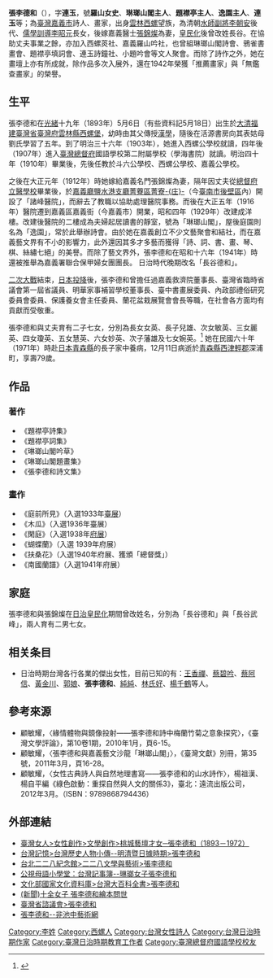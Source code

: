 {{Otheruses|other=名为李德和的其他人物|李德和}}
{{Infobox person
| name          = 張李德和<br />Tiunn Lí Tik-hô
| image         = 張李德和.jpg
| image_size = 250px
| alt           = 
| caption       = 
| birth_name    = 
| birth_date    = {{Birth date|1893|05|06}}
| birth_place   = {{QING}}[[福建臺灣省|福建臺灣省]][[臺灣府|臺灣府]]雲林縣[[西螺堡|西螺堡]]
| death_date    = {{Death date and age|1972|12|11|1893|05|06}} 
| death_place   = {{JPN}}青森
| nationality   = 
| other_names   = 連玉（字）、羅山女史（號）、琳瑯山閣主人（號）、題襟亭主人（號）、逸園主人（號）、連玉（號）、長谷川德和
| occupation    = 教師、詩人、畫家
| years_active  = 
| known_for     = 
| notable_works = 
| father        = 李昭元
| spouse        = 張錦燦
}}
{{Infobox Hokkien name
| title      = 張李德和
| hanji      = 張李德和
| poj        = Tiuⁿ Lí Tek-hô
| hanlo      = 
| tl         = Tiunn Lí Tik-hô
| bp         = 
| hokkienipa = 
| lm  = 
| image      = 
| image_size = 225px
| caption    =  
}}
'''張李德和'''（{{bd|1893年|5月6日|1972年|12月11日|}}{{r|線}}），字'''連玉'''，號'''羅山女史'''、'''琳瑯山閣主人'''、'''題襟亭主人'''、'''逸園主人'''、'''連玉'''等；{{r|興}}為[[臺灣|臺灣]][[嘉義市|嘉義市]]詩人、畫家，出身[[雲林|雲林]][[西螺鎮|西螺]]望族，為清朝[[水師|水師]][[副將|副將]][[李朝安|李朝安]]後代、[[儒學|儒學]][[訓導|訓導]][[李昭元|李昭元]]長女，後嫁嘉義醫士[[張錦燦|張錦燦]]為妻，[[皇民化|皇民化]]後曾改姓長谷。{{r|興}}在協助丈夫事業之餘，亦加入西螺菼社、嘉義羅山吟社，也曾組琳瑯山閣詩會、鴉雀書畫會、題襟亭填詞會、連玉詩鐘社、小題吟會等文人聚會。{{r|國}}而除了詩作之外，她在畫壇上亦有所成就，除作品多次入展外，還在1942年榮獲「推薦畫家」與「無鑑查畫家」的榮譽{{r|臺}}。

== 生平 ==
張李德和在[[光緒|光緒]]十九年（1893年）5月6日（有些資料記5月18日）{{r|線}}出生於[[清朝|大清]][[福建臺灣省|福建臺灣省]][[臺灣府|臺灣府]][[雲林縣_(清朝)|雲林縣]][[西螺堡|西螺堡]]，{{r|鑑}}幼時由其父傳授[[漢學|漢學]]，隨後在活源書房向其表姑母劉氏學習了五年{{r|國}}。到了明治三十六年（1903年），她進入西螺公學校就讀，四年後（1907年）進入[[臺灣總督府|臺灣總督府]]國語學校第二附屬學校（學海書院）就讀。明治四十年（1910年）畢業後，先後任教於斗六公學校、西螺公學校、嘉義公學校。{{r|臺}}

之後在大正元年（1912年）時她嫁給嘉義名門張錦燦為妻，隔年因丈夫從[[臺灣總督府醫學校|總督府立醫學校]]畢業後，於[[嘉義廳|嘉義廳]][[鹽水港支廳|鹽水港支廳]][[菁藔區|菁藔區]][[菁寮庄|菁寮-{庄}-]]（今[[臺南市|臺南市]][[後壁區|後壁區]]內）開設了「諸峰醫院」，而辭去了教職以協助處理醫院事務。而後在大正五年（1916年）醫院遷到嘉義區嘉義街（今嘉義市）開業，昭和四年（1929年）改建成洋樓。改建後醫院的二樓成為夫婦起居讀書的靜室，號為「琳瑯山閣」，屋後庭園則名為「逸園」，常於此舉辦詩會。由於她在嘉義創立不少文藝聚會和結社，而在嘉義藝文界有不小的影響力，此外還因其多才多藝而獲得「詩、詞、書、畫、琴、棋、絲繡七絕」的美譽。而除了藝文界外，張李德和在昭和十六年（1941年）時還被推舉為嘉義署聯合保甲婦女團團長。{{r|臺}} 日治時代晚期改名「長谷德和」。

[[二次大戰|二次大戰]]結束，[[日本投降|日本投降]]後，張李德和曾擔任過嘉義救濟院董事長、臺灣省臨時省議會第一屆省議員、明華家事補習學校董事長、臺中書畫展委員、內政部禮俗研究委員會委員、保護養女會主任委員、蘭花盆栽展覽會會長等職，在社會各方面均有貢獻而受敬重。{{r|臺}}

張李德和與丈夫育有二子七女，分別為長女女英、長子兒雄、次女敏英、三女麗英、四女瓊英、五女慧英、六女妙英、次子藩雄及七女婉英。<ref>{{Cite thesis|degree=碩士|chapter=家庭與求學|title=跨時代的女性菁英─張李德和研究|url=http://rportal.lib.ntnu.edu.tw/handle/20.500.12235/95304|author=張馨心|language=zh-tw|date=2012-07|accessdate=2021-07-15|page=33|archive-date=2021-07-17|archive-url=https://web.archive.org/web/20210717001216/http://rportal.lib.ntnu.edu.tw/handle/20.500.12235/95304|dead-url=no}}</ref>
她在民國六十年（1971年）時赴[[日本|日本]][[青森縣|青森縣]]的長子家中養病，12月11日病逝於[[青森縣|青森縣]][[西津輕郡|西津輕郡]]深浦町，享壽79歲。{{r|臺}}

== 作品 ==
=== 著作 ===
*《題襟亭詩集》
*《題襟亭詞集》
*《琳瑯山閣吟草》
*《琳瑯山閣題畫集》
*《張李德和詩文集》
=== 畫作 ===
*《庭前所見》（入選1933年[[臺展|臺展]]）
*《木瓜》（入選1936年臺展）
*《閑庭》（入選1938年[[府展|府展]]）
*《蝴蝶蘭》（入選 1939年府展）
*《扶桑花》（入選1940年府展、獲頒「總督獎」）
*《南國蘭譜》（入選1941年府展）

== 家庭 ==
張李德和與張錦燦在[[台灣日治時期|日治]][[皇民化|皇民化]]期間曾改姓名，分別為「長谷德和」與「長谷武峰」，兩人育有二男七女。{{r|興}}

== 相关条目 ==
*日治時期台灣各行各業的傑出女性，目前已知的有：[[王香禪|王香禪]]、[[蔡碧吟|蔡碧吟]]、[[蔡阿信|蔡阿信]]、[[黃金川|黃金川]]、[[郭娘|郭娘]]、'''張李德和'''、[[純純_(歌手)|純純]]、[[林氏好|林氏好]]、[[楊千鶴|楊千鶴]]等人。

== 參考來源 ==
{{reflist|refs=
<ref name="臺">{{cite web |url=http://nrch.culture.tw/twpedia.aspx?id=22133 |language=zh-tw |title=張李德和 |publisher=台灣大百科全書 |accessdate=2010-12-07 |archive-date=2019-06-09 |archive-url=https://web.archive.org/web/20190609173952/http://nrch.culture.tw/twpedia.aspx?id=22133 |dead-url=no }}</ref>
<ref name="國">{{cite web  |url=http://memory.ncl.edu.tw/tm_cgi/hypage.cgi?HYPAGE=toolbox_figure_detail.hpg&project_id=twpeop&dtd_id=15&subject_name=%e8%87%ba%e7%81%a3%e4%ba%ba%e7%89%a9%e8%aa%8c%281895%2d1945%29&subject_url=toolbox_figure.hpg&xml_id=0000294574&who=%e5%bc%b5%e6%9d%8e%e5%be%b7%e5%92%8c  |language=zh-tw  |title=張李德和  |publisher=臺灣記憶 Taiwan Memory--國家圖書館  |accessdate=2010-12-07  |archive-date=2017-01-14  |archive-url=https://web.archive.org/web/20170114120932/http://memory.ncl.edu.tw/tm_cgi/hypage.cgi?HYPAGE=toolbox_figure_detail.hpg&project_id=twpeop&dtd_id=15&subject_name=%e8%87%ba%e7%81%a3%e4%ba%ba%e7%89%a9%e8%aa%8c%281895%2d1945%29&subject_url=toolbox_figure.hpg&xml_id=0000294574&who=%e5%bc%b5%e6%9d%8e%e5%be%b7%e5%92%8c  |dead-url=no  }}</ref>
<ref name="鑑">{{cite book|title=臺灣人士鑑|year=1937|publisher=臺灣新民報社}}</ref>
<ref name="興">{{cite book|title=臺灣人士鑑|publisher=興南新聞社|year=1943}}</ref>
<ref name="線">{{cite encyclopedia|encyclopedia=線上台灣歷史辭典|title=張李德和|author=王淑津|year=2005|publisher=遠流出版事業/智慧藏學習科技}}</ref>
}}
*顧敏耀，〈緣情體物與鏡像投射——張李德和詩中梅蘭竹菊之意象探究〉，《臺灣文學評論》，第10卷1期，2010年1月，頁6-15。 
*顧敏耀，〈張李德和與嘉義藝文沙龍「琳瑯山閣」〉，《臺灣文獻》別冊，第35號，2011年3月，頁16-28。
* 顧敏耀，〈女性古典詩人與自然地理書寫——張李德和的山水詩作〉，楊祖漢、楊自平編《綠色啟動：重探自然與人文的關係3》，臺北：遠流出版公司，2012年3月。（ISBN：9789868794436）

== 外部連結 ==
* [https://web.archive.org/web/20160304185412/http://women.nmth.gov.tw/zh-tw/Content/Content.aspx?para=228&Class=63 臺灣女人>女性創作>文學創作>桃城藝壇才女─張李德和（1893－1972）]
* [http://memory.ncl.edu.tw/tm_cgi/hypage.cgi?HYPAGE=toolbox_figure_detail.hpg&project_id=twpeop&dtd_id=15&subject_name=%E8%87%BA%E7%81%A3%E6%AD%B7%E5%8F%B2%E4%BA%BA%E7%89%A9%E5%B0%8F%E5%82%B3--%E6%98%8E%E6%B8%85%E6%9A%A8%E6%97%A5%E6%93%9A%E6%99%82%E6%9C%9F&subject_url=toolbox_figure.hpg&xml_id=0000294574&who=%E5%BC%B5%E6%9D%8E%E5%BE%B7%E5%92%8C 台灣記憶>台灣歷史人物小傳--明清暨日據時期>張李德和] {{Wayback|url=http://memory.ncl.edu.tw/tm_cgi/hypage.cgi?HYPAGE=toolbox_figure_detail.hpg&project_id=twpeop&dtd_id=15&subject_name=%E8%87%BA%E7%81%A3%E6%AD%B7%E5%8F%B2%E4%BA%BA%E7%89%A9%E5%B0%8F%E5%82%B3--%E6%98%8E%E6%B8%85%E6%9A%A8%E6%97%A5%E6%93%9A%E6%99%82%E6%9C%9F&subject_url=toolbox_figure.hpg&xml_id=0000294574&who=%E5%BC%B5%E6%9D%8E%E5%BE%B7%E5%92%8C |date=20160304194029 }}
* [http://228.taipei.gov.tw/ct.asp?xItem=1951810&ctNode=41715&mp=11900A 台北二二八紀念館>二二八文學與藝術>張李德和]{{Dead link|date=2019年12月 |bot=InternetArchiveBot |fix-attempted=yes }}
* [http://kongtaigi.pts.org.tw/2012/09/blog-post_5.html 公視母語小學堂：台灣記事簿--琳瑯女子張李德和] {{Wayback|url=http://kongtaigi.pts.org.tw/2012/09/blog-post_5.html |date=20210417111806 }}
* [http://nrch.culture.tw/twpedia.php?id=22133 文化部國家文化資料庫>台灣大百科全書>張李德和]
* [http://www.cna.com.tw/news/aedu/201412110378-1.aspx (新聞)十全女子 張李德和繪本問世] {{Wayback|url=http://www.cna.com.tw/news/aedu/201412110378-1.aspx |date=20160304120404 }}
* [http://www.tpa.gov.tw/big5/Councilor/Councilor_view.asp?id=567&cid=3&urlID=20 臺灣省諮議會>張李德和]
* [https://web.archive.org/web/20160304063748/http://artemperor.tw/knowledge/993/0 張李德和--非池中藝術網]

{{台灣漢詩詩人}}

{{Authority control}}
{{DEFAULTSORT:L}}
[[Category:李姓|Category:李姓]]
[[Category:西螺人|Category:西螺人]]
[[Category:台灣女性詩人|Category:台灣女性詩人]]
[[Category:台灣日治時期作家|Category:台灣日治時期作家]]
[[Category:臺灣日治時期教育工作者|Category:臺灣日治時期教育工作者]]
[[Category:臺灣總督府國語學校校友|Category:臺灣總督府國語學校校友]]